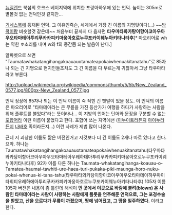 [[뉴질랜드]] 북섬의 호크스 베이지역에 위치한 포랑아하우에 있는 언덕. 높이는 305m로 별볼것 없는 언덕인것 같지만...

[[기네스북]]에 등재된 언덕. 그 이유인즉슨, 세계에서 가장 긴 이름의 지명탓이다(...) ~~[[방콕]]이랑 비슷할것 같은데~~ 처음부터 끝까지 다 읊자면 '''타우마타화카탕이항아코아우아우오타마테아투리푸카카피키마웅아호로누쿠포카이훼누아키타나타후'''[* 마오리어로 wh는 약한 ㅎ소리를 내며 w와 f의 중간쯤 되는 발음이 난다.] 

알파벳으로 쓰면 "Taumatawhakatangihangakoauauotamateapokaiwhenuakitanatahu"로 85자나 되는 긴 지명으로 현지인들조차도 그 긴 이름을 다 부르는게 귀찮아서 그냥 타우마타라고 부른다.

http://upload.wikimedia.org/wikipedia/commons/thumb/5/5b/New_Zealand_0577.jpg/800px-New_Zealand_0577.jpg

언덕 정상에 85자나 되는 이 언덕 이름이 죽 적힌 긴 팻말이 있을 정도. 이 언덕의 이름은 마오리어로 "타마테아라는 큰 무릎을 가진 등산가가 여행을 하다가 사랑하는 사람을 위해 플루트를 불었다"라는 뜻이라나... 이 지방의 언어는 단어와 문장을 구분할 수 없는 [[포합어]]라 이런 이름이 붙었다고 한다. 포합어 쓰는 지역에선 ([[이누이트]]라든지 [[아이누]]라든지 [[나바호]] 족이라든지...) 이런 사례가 제법 많이 나온다.

근데 저 괴상한 이름도 짦은 버전인거고 저것보다 더 긴 이름도 2개나 따로 있다고 한다. 으악.
하나는 
Taumatawhakatangihangakoauauotamateapokaiwhenuakitanatahu(타우마타와카탕이항아코아우아우오타마테아우레하데아투리푸카카피키마웅아호로누쿠포카이웨누아키타나타후) 92자 이름
다른 하나는 
Taumata-whakatangihanga-koauau-o-Tamatea-haumai-tawhiti-ure-haea-turi-pukaka-piki-maunga-horo-nuku-pokai-whenua-ki-tana-tahu(타우마타와카탕이항아코아우아우오타마테아하우마이타휘티우레하에아투리푸카카피키마웅아호로누쿠포카이웨누아키타나타후) 105자 이름
105자 버전은 내용이 좀 틀린데 해석이 
'''먼 곳에서 이곳으로 바람에 불려(blown) 온 사람인 타마테아라는 사람이 사랑하는 사람에게 플룻을 연주해준 언덕으로, 그는 포경수술을 받았고, 산을 오르다가 무릎이 까졌으며, 땅에 넘어졌고, 그 땅을 일주하였다.'''
이라고 한다. 
